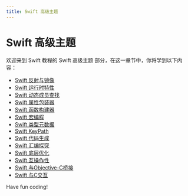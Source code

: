 ```yaml
---
title: Swift 高级主题
---
```


# Swift 高级主题

欢迎来到 Swift 教程的 Swift 高级主题 部分，在这一章节中，你将学到以下内容：

- [Swift 反射与镜像](./0-swift-reflection-and-mirroring.mdx)
- [Swift 运行时特性](./1-swift-runtime-features.mdx)
- [Swift 动态成员查找](./2-swift-dynamic-member-lookup.mdx)
- [Swift 属性包装器](./3-swift-property-wrapper.mdx)
- [Swift 函数构建器](./4-swift-function-builder.mdx)
- [Swift 宏编程](./5-swift-macro-programming.mdx)
- [Swift 类型元数据](./6-swift-type-metadata.mdx)
- [Swift KeyPath](./7-swift-keypath.mdx)
- [Swift 代码生成](./8-swift-code-generation.mdx)
- [Swift 汇编探究](./9-swift-assembly-exploration.mdx)
- [Swift 底层优化](./10-swift-underlying-optimization.mdx)
- [Swift 互操作性](./11-swift-interoperability.mdx)
- [Swift 与Objective-C桥接](./12-bridging-swift-and-objective-c.mdx)
- [Swift 与C交互](./13-swift-and-c-interaction.mdx)

Have fun coding!